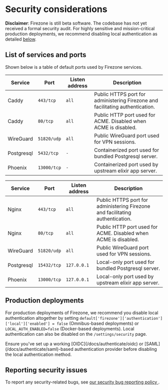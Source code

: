 
# Security considerations

**Disclaimer**: Firezone is still beta software. The codebase has not yet
received a formal security audit. For highly sensitive and mission-critical
production deployments, we recommend disabling local authentication as detailed
[below](#production-deployments).

## List of services and ports

Shown below is a table of default ports used by Firezone services.

<TabsGroup>
<TabsItem title="Docker" active>

| Service    | Port        | Listen address | Description                                                                   |
| ---------- | ----------- | -------------- | ----------------------------------------------------------------------------- |
| Caddy      | `443/tcp`   | `all`          | Public HTTPS port for administering Firezone and facilitating authentication. |
| Caddy      | `80/tcp`    | `all`          | Public HTTP port used for ACME. Disabled when ACME is disabled.               |
| WireGuard  | `51820/udp` | `all`          | Public WireGuard port used for VPN sessions.                                  |
| Postgresql | `5432/tcp`  | `-`            | Containerized port used for bundled Postgresql server.                        |
| Phoenix    | `13000/tcp` | `-`            | Containerized port used by upstream elixir app server.                        |

</TabsItem>
<TabsItem title="Omnibus">

| Service    | Port        | Listen address | Description                                                                   |
| ---------- | ----------- | -------------- | ----------------------------------------------------------------------------- |
| Nginx      | `443/tcp`   | `all`          | Public HTTPS port for administering Firezone and facilitating authentication. |
| Nginx      | `80/tcp`    | `all`          | Public HTTP port used for ACME. Disabled when ACME is disabled.               |
| WireGuard  | `51820/udp` | `all`          | Public WireGuard port used for VPN sessions.                                  |
| Postgresql | `15432/tcp` | `127.0.0.1`    | Local-only port used for bundled Postgresql server.                           |
| Phoenix    | `13000/tcp` | `127.0.0.1`    | Local-only port used by upstream elixir app server.                           |

</TabsItem>
</TabsGroup>

## Production deployments

For production deployments of Firezone, we recommend you disable local
authentication altogether by setting
`default['firezone']['authentication']['local']['enabled'] = false`
(Omnibus-based deployments) or `LOCAL_AUTH_ENABLED=false` (Docker-based
deployments). Local authentication can also be disabled on the
`/settings/security` page.

<Alert color="warning">
  Ensure you've set up a working [OIDC](/docs/authenticate/oidc) or
  [SAML](/docs/authenticate/saml)-based authentication provider before disabling
  the local authentication method.
</Alert>

## Reporting security issues

To report any security-related bugs, see
[our security bug reporting policy ](https://github.com/firezone/firezone/blob/main/docs/SECURITY.md).
